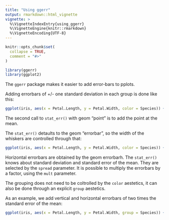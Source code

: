 ```yaml
---
title: "Using ggerr"
output: rmarkdown::html_vignette
vignette: >
  %\VignetteIndexEntry{using_ggerr}
  %\VignetteEngine{knitr::rmarkdown}
  %\VignetteEncoding{UTF-8}
---
```


```r
knitr::opts_chunk$set(
  collapse = TRUE,
  comment = "#>"
)
```

```r
library(ggerr)
library(ggplot2)
```

The `ggerr` package makes it easier to add error-bars to pplots.

Adding errorbars of +/- one standard deviation in each group is done like this:

```r
ggplot(iris, aes(x = Petal.Length, y = Petal.Width, color = Species)) + geom_point() + stat_err() + stat_err(geom="point")
```
The second call to `stat_err()` with geom "point" is to add the point at the mean. 

The `stat_err()` detaults to the geom "errorbar", so the width of the whiskers are controlled through that:

```r
ggplot(iris, aes(x = Petal.Length, y = Petal.Width, color = Species)) + geom_point() + stat_err(width=.1) + stat_err(geom="point")
```

Horizontal errorbars are obtained by the geom errorbarh. 
The `stat_err()` knows about standard deviation and standard error of the mean. They are selected by the `spread` parameter. It is possible to multiply the errorbars by a factor, using the `mult` parameter.

The grouping does not need to be coltrolled by the `color` aestetics, it can also be done through an explicit `group` aestetics.

As an example, we add vertical and horizontal errorbars of two times the standard error of the mean:

```r
ggplot(iris, aes(x = Petal.Length, y = Petal.Width, group = Species)) + geom_point() + stat_err(spread = "se", mult = 2, width=.1) + stat_err(geom="point") + stat_err(spread = "se", mult = 2, geom = "errorbarh", height = .1)
```

